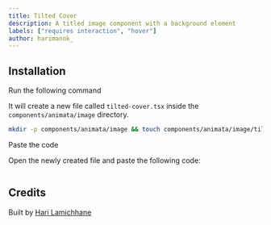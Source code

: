 ```yaml
---
title: Tilted Cover
description: A titled image component with a background element
labels: ["requires interaction", "hover"]
author: harimanok_
---
```


<ComponentPreview name="image-tilted-cover--docs" />

## Installation

<Steps>
<Step>Run the following command</Step>

It will create a new file called `tilted-cover.tsx` inside the `components/animata/image` directory.

```bash
mkdir -p components/animata/image && touch components/animata/image/tilted-cover.tsx
```

<Step>Paste the code</Step>

Open the newly created file and paste the following code:

```jsx file=<rootDir>/animata/image/tilted-cover.tsx

```

</Steps>

## Credits

Built by [Hari Lamichhane](https://github.com/hari)
